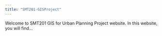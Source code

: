 ```yaml
---
title: "SMT201-GISProject"
---
```


Welcome to SMT201 GIS for Urban Planning Project website. In this website, you will find...
